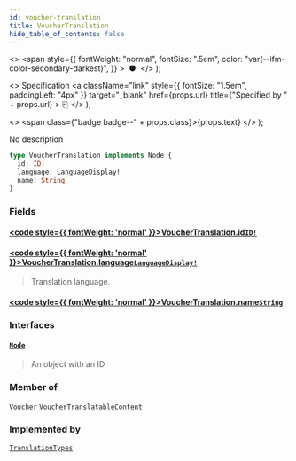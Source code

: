 ```yaml
---
id: voucher-translation
title: VoucherTranslation
hide_table_of_contents: false
---
```


  <>
    <span
      style={{
        fontWeight: "normal",
        fontSize: ".5em",
        color: "var(--ifm-color-secondary-darkest)",
      }}
    >
      &nbsp;●&nbsp;
    </span>
  </>
);

  <>
    Specification
    <a
      className="link"
      style={{ fontSize: "1.5em", paddingLeft: "4px" }}
      target="\_blank"
      href={props.url}
      title={"Specified by " + props.url}
    >
      ⎘
    </a>
  </>
);

  <>
    <span class={"badge badge--" + props.class}>{props.text}</span>
  </>
);

No description

```graphql
type VoucherTranslation implements Node {
  id: ID!
  language: LanguageDisplay!
  name: String
}
```

### Fields

#### [<code style={{ fontWeight: 'normal' }}>VoucherTranslation.<b>id</b></code>](#)<Bullet />[`ID!`](../../api-reference/scalars/id) <Badge class="secondary" text="non-null"/> <Badge class="secondary" text="scalar"/>

>

#### [<code style={{ fontWeight: 'normal' }}>VoucherTranslation.<b>language</b></code>](#)<Bullet />[`LanguageDisplay!`](../../api-reference/objects/language-display) <Badge class="secondary" text="non-null"/> <Badge class="secondary" text="object"/>

> Translation language.

#### [<code style={{ fontWeight: 'normal' }}>VoucherTranslation.<b>name</b></code>](#)<Bullet />[`String`](../../api-reference/scalars/string) <Badge class="secondary" text="scalar"/>

>

### Interfaces

#### [`Node`](../../api-reference/interfaces/node) <Badge class="secondary" text="interface"/>

> An object with an ID

### Member of

[`Voucher`](../../api-reference/objects/voucher) <Badge class="secondary" text="object"/><Bullet />[`VoucherTranslatableContent`](../../api-reference/objects/voucher-translatable-content) <Badge class="secondary" text="object"/>

### Implemented by

[`TranslationTypes`](../../api-reference/unions/translation-types) <Badge class="secondary" text="union"/>
